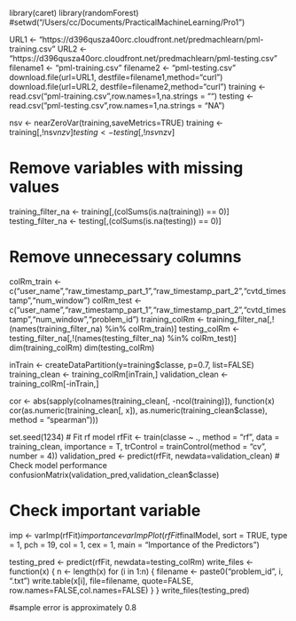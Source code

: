 library(caret)
library(randomForest)
#setwd("/Users/cc/Documents/PracticalMachineLearning/Pro1")

URL1 <- "https://d396qusza40orc.cloudfront.net/predmachlearn/pml-training.csv"
URL2 <- "https://d396qusza40orc.cloudfront.net/predmachlearn/pml-testing.csv"
filename1 <- "pml-training.csv"
filename2 <- "pml-testing.csv"
download.file(url=URL1, destfile=filename1,method="curl")
download.file(url=URL2, destfile=filename2,method="curl")
training <- read.csv("pml-training.csv",row.names=1,na.strings = "")
testing <- read.csv("pml-testing.csv",row.names=1,na.strings = "NA")


nsv <- nearZeroVar(training,saveMetrics=TRUE)
training <- training[,!nsv$nzv]
testing <- testing[,!nsv$nzv]

# Remove variables with missing values
training_filter_na <- training[,(colSums(is.na(training)) == 0)]
testing_filter_na <- testing[,(colSums(is.na(testing)) == 0)]

# Remove unnecessary columns
colRm_train <- c("user_name","raw_timestamp_part_1","raw_timestamp_part_2","cvtd_timestamp","num_window")
colRm_test <- c("user_name","raw_timestamp_part_1","raw_timestamp_part_2","cvtd_timestamp","num_window","problem_id")
training_colRm <- training_filter_na[,!(names(training_filter_na) %in% colRm_train)]
testing_colRm <- testing_filter_na[,!(names(testing_filter_na) %in% colRm_test)]
dim(training_colRm)
dim(testing_colRm)

inTrain <- createDataPartition(y=training$classe, p=0.7, list=FALSE)
training_clean <- training_colRm[inTrain,]
validation_clean <- training_colRm[-inTrain,]

cor <- abs(sapply(colnames(training_clean[, -ncol(training)]), function(x) cor(as.numeric(training_clean[, x]), as.numeric(training_clean$classe), method = "spearman")))

set.seed(1234)
# Fit rf model
rfFit <- train(classe ~ ., method = "rf", data = training_clean, importance = T, trControl = trainControl(method = "cv", number = 4))
validation_pred <- predict(rfFit, newdata=validation_clean)
# Check model performance
confusionMatrix(validation_pred,validation_clean$classe)

# Check important variable
imp <- varImp(rfFit)$importance
varImpPlot(rfFit$finalModel, sort = TRUE, type = 1, pch = 19, col = 1, cex = 1, main = "Importance of the Predictors")

testing_pred <- predict(rfFit, newdata=testing_colRm)
write_files <- function(x) {
  n <- length(x)
  for (i in 1:n) {
    filename <- paste0("problem_id", i, ".txt")
    write.table(x[i], file=filename, quote=FALSE, row.names=FALSE,col.names=FALSE)
  }
}
write_files(testing_pred)


#sample error is approximately 0.8

